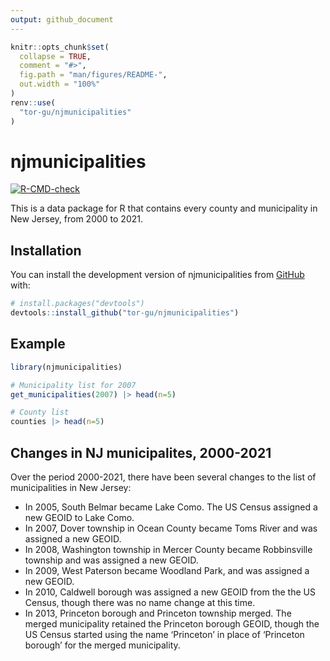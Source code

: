 ```yaml
---
output: github_document
---
```


<!-- README.md is generated from README.Rmd. Please edit that file -->

```r
knitr::opts_chunk$set(
  collapse = TRUE,
  comment = "#>",
  fig.path = "man/figures/README-",
  out.width = "100%"
)
renv::use(
  "tor-gu/njmunicipalities"
)
```

# njmunicipalities

<!-- badges: start -->
[![R-CMD-check](https://github.com/tor-gu/njmunicipalities/actions/workflows/R-CMD-check.yaml/badge.svg)](https://github.com/tor-gu/njmunicipalities/actions/workflows/R-CMD-check.yaml)
<!-- badges: end -->

This is a data package for R that contains every county
and municipality in New Jersey, from 2000 to 2021.

## Installation

You can install the development version of njmunicipalities from [GitHub](https://github.com/) with:

``` r
# install.packages("devtools")
devtools::install_github("tor-gu/njmunicipalities")
```
## Example
```r
library(njmunicipalities)

# Municipality list for 2007
get_municipalities(2007) |> head(n=5)

# County list
counties |> head(n=5)
```

## Changes in NJ municipalites, 2000-2021

Over the period 2000-2021, there have been several changes to
the list of municipalities in New Jersey:

* In 2005, South Belmar became Lake Como. The US Census assigned
a new GEOID to Lake Como.
* In 2007, Dover township in Ocean County became Toms River and was assigned a new GEOID.
* In 2008, Washington township in Mercer County became Robbinsville township and was assigned a new GEOID.
* In 2009, West Paterson became Woodland Park, and was assigned a new GEOID.
* In 2010, Caldwell borough was assigned a new GEOID from the the US Census, though there was no name change at this time.
* In 2013, Princeton borough and Princeton township merged. The merged municipality retained the Princeton borough GEOID, though the US Census started using the name 'Princeton' in place of 'Princeton borough' for the merged municipality.

